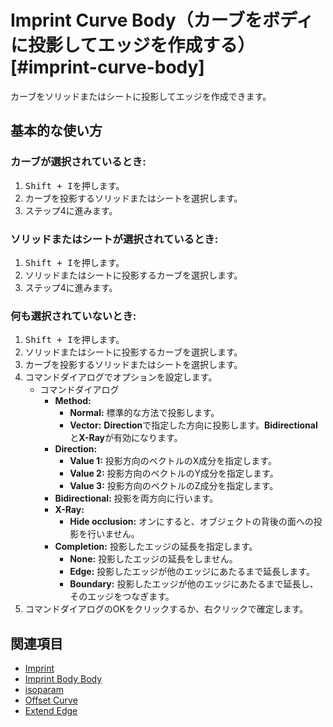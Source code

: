 
# Imprint Curve Body（カーブをボディに投影してエッジを作成する）[#imprint-curve-body]

<Reference shortcut="Shift + I" command="Imprint Curve Body" button="" />

カーブをソリッドまたはシートに投影してエッジを作成できます。

## 基本的な使い方

### カーブが選択されているとき:

1. <kbd>Shift + I</kbd>を押します。
2. カーブを投影するソリッドまたはシートを選択します。
3. ステップ4に進みます。

### ソリッドまたはシートが選択されているとき:

1. <kbd>Shift + I</kbd>を押します。
2. ソリッドまたはシートに投影するカーブを選択します。
3. ステップ4に進みます。

### 何も選択されていないとき:

1. <kbd>Shift + I</kbd>を押します。
2. ソリッドまたはシートに投影するカーブを選択します。
3. カーブを投影するソリッドまたはシートを選択します。
4. コマンドダイアログでオプションを設定します。
     - <Kst>コマンドダイアログ</Kst>
          - **Method:**
               - **Normal:** 標準的な方法で投影します。
               - **Vector:** **Direction**で指定した方向に投影します。**Bidirectional**と**X-Ray**が有効になります。
          - **Direction:**
               - **Value 1:** 投影方向のベクトルのX成分を指定します。
               - **Value 2:** 投影方向のベクトルのY成分を指定します。
               - **Value 3:** 投影方向のベクトルのZ成分を指定します。
          - **Bidirectional:** 投影を両方向に行います。
          - **X-Ray:** 
               - **Hide occlusion:** オンにすると、オブジェクトの背後の面への投影を行いません。
          - **Completion:** 投影したエッジの延長を指定します。
               - **None:** 投影したエッジの延長をしません。
               - **Edge:** 投影したエッジが他のエッジにあたるまで延長します。
               - **Boundary:** 投影したエッジが他のエッジにあたるまで延長し、そのエッジをつなぎます。
5. コマンドダイアログのOKをクリックするか、右クリックで確定します。

<VideoPlayer fileName="imprint-curve-body"/>

## 関連項目
- [Imprint](imprint)
- [Imprint Body Body](imprint-body-body)
- [isoparam](isoparam)
- [Offset Curve](offset-curve)
- [Extend Edge](extend-edge)